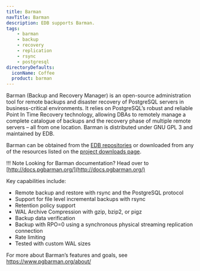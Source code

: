 ```yaml
---
title: Barman
navTitle: Barman
description: EDB supports Barman.
tags:
    - barman
    - backup
    - recovery
    - replication
    - rsync
    - postgresql
directoryDefaults:
  iconName: Coffee
  product: barman
---
```


Barman (Backup and Recovery Manager) is an open-source administration tool for remote backups and disaster recovery of PostgreSQL servers in business-critical environments. It relies on PostgreSQL’s robust and reliable Point In Time Recovery technology, allowing DBAs to remotely manage a complete catalogue of backups and the recovery phase of multiple remote servers – all from one location. Barman is distributed under GNU GPL 3 and maintained by EDB.

Barman can be obtained from the [EDB repositories](https://www.enterprisedb.com/software-downloads-postgres#barman) or downloaded from any of the resources listed on the [project downloads page](https://pgbarman.org/downloads/).

!!! Note
    Looking for Barman documentation? Head over to [http://docs.pgbarman.org/](http://docs.pgbarman.org/)


Key capabilities include:

- Remote backup and restore with rsync and the PostgreSQL protocol
- Support for file level incremental backups with rsync
- Retention policy support
- WAL Archive Compression with gzip, bzip2, or pigz
- Backup data verification
- Backup with RPO=0 using a synchronous physical streaming replication connection
- Rate limiting
- Tested with custom WAL sizes

For more about Barman’s features and goals, see https://www.pgbarman.org/about/
